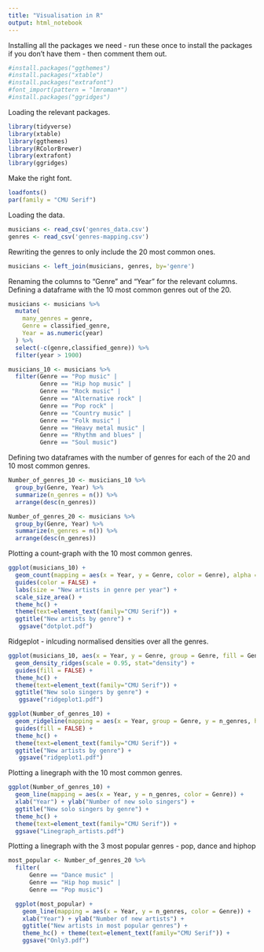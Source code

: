 ```yaml
---
title: "Visualisation in R"
output: html_notebook
---
```


Installing all the packages we need - run these once to install the packages if you don't have them - then comment them out.
```r
#install.packages("ggthemes")
#install.packages("xtable")
#install.packages("extrafont")
#font_import(pattern = "lmroman*")
#install.packages("ggridges")
```

Loading the relevant packages.
```r
library(tidyverse)
library(xtable)
library(ggthemes)
library(RColorBrewer)
library(extrafont)
library(ggridges)
```

Make the right font.
```r
loadfonts()
par(family = "CMU Serif")
```

Loading the data.
```r
musicians <- read_csv('genres_data.csv')
genres <- read_csv('genres-mapping.csv')
```

Rewriting the genres to only include the 20 most common ones.
```r
musicians <- left_join(musicians, genres, by='genre')
```

Renaming the columns to "Genre" and "Year" for the relevant columns.
Defining a dataframe with the 10 most common genres out of the 20.
```r
musicians <- musicians %>%
  mutate(
    many_genres = genre,
    Genre = classified_genre,
    Year = as.numeric(year)
  ) %>%
  select(-c(genre,classified_genre)) %>%
  filter(year > 1900)

musicians_10 <- musicians %>%
  filter(Genre == "Pop music" |
         Genre == "Hip hop music" |
         Genre == "Rock music" | 
         Genre == "Alternative rock" | 
         Genre == "Pop rock" |
         Genre == "Country music" |
         Genre == "Folk music" |
         Genre == "Heavy metal music" |
         Genre == "Rhythm and blues" |
         Genre == "Soul music")
```

Defining two dataframes with the number of genres for each of the 20 and 10 most common genres. 
```r
Number_of_genres_10 <- musicians_10 %>%
  group_by(Genre, Year) %>%
  summarize(n_genres = n()) %>%
  arrange(desc(n_genres))

Number_of_genres_20 <- musicians %>%
  group_by(Genre, Year) %>%
  summarize(n_genres = n()) %>%
  arrange(desc(n_genres))
```

Plotting a count-graph with the 10 most common genres.
```r
ggplot(musicians_10) + 
  geom_count(mapping = aes(x = Year, y = Genre, color = Genre), alpha = 0.7) +
  guides(color = FALSE) + 
  labs(size = "New artists in genre per year") +
  scale_size_area() +
  theme_hc() + 
  theme(text=element_text(family="CMU Serif")) +
  ggtitle("New artists by genre") +
   ggsave("dotplot.pdf")
```

Ridgeplot - inlcuding normalised densities over all the genres.
```r
ggplot(musicians_10, aes(x = Year, y = Genre, group = Genre, fill = Genre, height=..count..)) +
  geom_density_ridges(scale = 0.95, stat="density") +
  guides(fill = FALSE) +
  theme_hc() + 
  theme(text=element_text(family="CMU Serif")) +
  ggtitle("New solo singers by genre") +
   ggsave("ridgeplot1.pdf")
```

```r
ggplot(Number_of_genres_10) +
  geom_ridgeline(mapping = aes(x = Year, group = Genre, y = n_genres, height = n_genres)) +
  guides(fill = FALSE) +
  theme_hc() + 
  theme(text=element_text(family="CMU Serif")) +
  ggtitle("New artists by genre") +
   ggsave("ridgeplot1.pdf")

```
  
  
Plotting a linegraph with the 10 most common genres.
```r
ggplot(Number_of_genres_10) +
  geom_line(mapping = aes(x = Year, y = n_genres, color = Genre)) +
  xlab("Year") + ylab("Number of new solo singers") +
  ggtitle("New solo singers by genre") +
  theme_hc() +
  theme(text=element_text(family="CMU Serif")) +
  ggsave("Linegraph_artists.pdf") 
```

Plotting a linegraph with the 3 most popular genres - pop, dance and hiphop
```r
most_popular <- Number_of_genres_20 %>%
  filter(
      Genre == "Dance music" |
      Genre == "Hip hop music" |
      Genre == "Pop music") 

  ggplot(most_popular) +
    geom_line(mapping = aes(x = Year, y = n_genres, color = Genre)) +
    xlab("Year") + ylab("Number of new artists") +
    ggtitle("New artists in most popular genres") +
    theme_hc() + theme(text=element_text(family="CMU Serif")) +
    ggsave("Only3.pdf")
```

